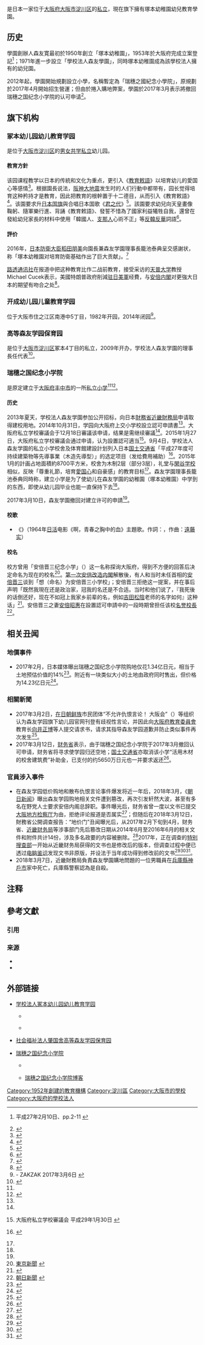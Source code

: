 {{Multiple issues|
{{Copy edit|time=2021-07-07T00:39:17+00:00}}
{{Refimprove|time=2021-07-07T00:39:17+00:00}}
{{Citation style|time=2021-07-07T00:39:17+00:00}}
}}
{{noteTA
|1 = zh-cn:幼儿园; zh-hant:幼稚園; zh-sg:幼稚园;
|2 = zh-cn:特朗普; zh-tw:川普; zh-hk:特朗普;
}}

{{Infobox School
| name           = 学校法人森友学園
| established    = 1952年8月25日<ref name=history>[http://www.mizuhonokuni.ed.jp/about/history/ {{lang|ja|学校法人森友学園の歩み}}] {{Wayback|url=http://www.mizuhonokuni.ed.jp/about/history/ |date=20170307233915 }} {{ja}}</ref>
| founder        = 森友宽<ref>[http://www.tukamotoyouchien.ed.jp/about/history/ {{Wayback|url=http://www.tukamotoyouchien.ed.jp/about/history/ |date=20170311032223 }} {{Wayback|url=http://www.tukamotoyouchien.ed.jp/about/history/ |date=20170311032223 }} {{Wayback|url=http://www.tukamotoyouchien.ed.jp/about/history/ |date=20170311032223 }} {{lang|ja|学校法人塚本幼稚園幼児教育学園 園の歴史}}] {{ja}}</ref>
| free_label     = 理事長
| free_text      = [[籠池泰典|籠池泰典]]<ref name=asahi20170209>{{Cite web |url=http://www.asahi.com/articles/ASK264H4YK26PPTB00J.html |script-title=ja:学校法人に大阪の国有地売却 価格非公表、近隣の1割か |work=[[朝日新聞|朝日新聞]] |date=2017-02-09 |accessdate=2017-02-09 |language=ja |archive-date=2017-02-08 |archive-url=https://web.archive.org/web/20170208234326/http://www.asahi.com/articles/ASK264H4YK26PPTB00J.html |dead-url=no }}</ref>{{NoteTag|亦有使用籠池康博<ref>[http://www.tukamotoyouchien.ed.jp// {{lang|ja|瑞穂の國記念小學院 開設募金のお願い　御寄付受付口座}}] {{webarchive|url=https://web.archive.org/web/20170308095058/http://www.tukamotoyouchien.ed.jp/ |date=2017-03-08 }} {{ja}}</ref>或籠池靖憲<ref>[http://www.astok.ne.jp/daishiyo/tsukamoto// {{lang|ja|社団法人大阪府私立幼稚園連盟　学校法人森友学園　塚本幼稚園幼児教育学園}}] {{ja}}</ref>的名義。}}
| free_label2    = 所属学校
| free_text2     = 塚本幼稚園幼儿教育学園<ref name=history/>
| address        = {{JPN}}[[大阪府|大阪府]][[大阪市|大阪市]]<br />[[淀川区|淀川区]]塚本1丁目6番25号<ref name=history/>
| website        = {{URL|http://www.tukamotoyouchien.ed.jp/}}
}}
{{jp|c='''学校法人森友学园'''|j=学校法人森友学園|hg=がっこうほうじんもりともがくえん|lead=yes}}是日本一家位于[[大阪府|大阪府]][[大阪市|大阪市]][[淀川區|淀川区]]的[[私立|私立]]{{tsl|ja|学校法人}}，現在旗下擁有塚本幼稚園幼兒教育學園。

== 历史 ==
學園創辦人森友寛最初於1950年創立「塚本幼稚園」，1953年於大阪府完成立案登記<ref name=kinkishingikai>{{PDFlink|[http://kinki.mof.go.jp/content/000115032.pdf {{lang|ja|第123回国有財産近畿地方審議会}}]}}平成27年2月10日、pp.2-11 {{ja}}</ref>；1971年進一步設立「學校法人森友學園」，同時塚本幼稚園成為該學校法人擁有的幼兒園。

2012年起，學園開始規劃設立小學，名稱暫定為「瑞穗之國紀念小學院」，原規劃於2017年4月開始招生營運；但由於捲入購地弊案，學園於2017年3月表示將撤回瑞穗之国纪念小学院的认可申请<ref>{{Cite news|url=http://www.sankei.com/west/news/170310/wst1703100083-n1.html|script-title=ja:【森友学園・籠池氏会見（７）】学校開設は「再申請する」　複数の契約書は「だましていない。認識の違い|date=2017-03-10|newspaper=产经新聞|language=ja|accessdate=2017-03-17|archive-date=2017-03-13|archive-url=https://web.archive.org/web/20170313201539/http://www.sankei.com/west/news/170310/wst1703100083-n1.html|dead-url=yes}}</ref>。

== 旗下机构 ==
=== 冢本幼儿园幼儿教育学园 ===
{{Infobox School
| name           = 塚本幼稚園幼儿教育学園
| image          = Tsukamoto kindergarten.jpg
| established    = 1950年
| type           = [[男女共学|男女共学]][[私立学校|私立]]幼儿园
| legal_person   = 学校法人森友学園
| location       = 〒532-0026<br />日本[[大阪市|大阪市]][[淀川区|淀川区]]{{tsl|ja|塚本 (大阪市)|冢本 (大阪市)|塚本}}1丁目6番25号
| website        = {{URL|http://www.tukamotoyouchien.ed.jp/}}
}}
{{jp|c='''冢本幼儿园幼儿教育学园'''|j=塚本幼稚園幼児教育学園|hg=つかもとようちえんようじきょういくがくえん|lead=yes}}是位于[[大阪市|大阪市]][[淀川区|淀川区]]{{tsl|ja|塚本 (大阪市)|冢本 (大阪市)|塚本}}的[[男女共学|男女共学]][[私立学校|私立]]幼儿园。

==== 教育方針 ====
该园课程教学以日本的传統和文化为重点，更引入《[[教育敕語|教育敕語]]》以培育幼儿的愛国心等感情<ref name="newsweek">{{cite news|url=http://www.newsweekjapan.jp/stories/world/2016/12/post-6547.php|script-title=ja:園児に教育勅語唱えさせる幼稚園　園長は日本会議の大阪支部長|publisher=Newsweek日本版|date=2016-12-15|accessdate=2017-02-27|language=ja|archive-date=2017-02-27|archive-url=https://web.archive.org/web/20170227062253/http://www.newsweekjapan.jp/stories/world/2016/12/post-6547.php|dead-url=no}}</ref>。根据園長说法，[[阪神大地震|阪神大地震]]发生时的人们行動中都带有{{tsl|ja|矜持}}，园长觉得培育这种矜持才是教育，因此把教育的根幹置于十二德目，从而引入《教育敕語》<ref name="sankei20150108-2">{{Cite news | author = 服部素子 | url = http://www.sankei.com/west/news/150108/wst1501080001-n2.html | script-title = ja: 【関西の議論】安倍首相夫人・アッキーも感涙…園児に教育勅語教える“愛国”幼稚園 「卒園後、子供たちが潰される」と小学校も運営へ（2/4ページ） | work = 产经WEST | publisher = [[产经新聞|产经新聞]] | date = 2015-01-08 | accessdate = 2017-02-27 | language = ja | archive-date = 2017-02-18 | archive-url = https://web.archive.org/web/20170218151220/http://www.sankei.com/west/news/150108/wst1501080001-n2.html | dead-url = no }}</ref>。该園要求升[[日本国旗|日本国旗]]與合唱日本国歌《[[君之代|君之代]]》<ref name="sankei20150108-3">{{Cite news | author = 服部素子 | url = http://www.sankei.com/west/news/150108/wst1501080001-n3.html | script-title = ja: 【関西の議論】安倍首相夫人・アッキーも感涙…園児に教育勅語教える“愛国”幼稚園 「卒園後、子供たちが潰される」と小学校も運営へ（3/4ページ） | work = 产经WEST | publisher = [[产经新聞|产经新聞]] | date = 2015-01-08 | accessdate = 2017-02-27 | language = ja | archive-date = 2017-02-15 | archive-url = https://web.archive.org/web/20170215224659/http://www.sankei.com/west/news/150108/wst1501080001-n3.html | dead-url = no }}</ref>。該園要求幼兒向天皇畫像鞠躬、隨軍樂行進、背誦《教育敕語》、發誓不惜為了國家利益犧牲自我，還曾在發給幼兒家長的材料中使用「韓國人、[[支那人|支那人]]心術不正」等[[反韓|反韓]][[反華|反華]]詞語<ref>{{Cite web|url=http://www.bbc.com/zhongwen/trad/world-39373353|author=|title=日本「愛國」學校醜聞 安倍越陷越深|publisher=[[BBC中文網|BBC中文網]]|date=2017-03-23|accessdate=2017-05-30|archive-date=2017-03-27|archive-url=https://web.archive.org/web/20170327013957/http://www.bbc.com/zhongwen/trad/world-39373353|dead-url=no}}</ref>。

==== 評价 ====
2016年，[[日本防衛大臣|日本防衛大臣]][[稻田朋美|稻田朋美]]向園長兼森友学園理事長籠池泰典呈交感謝状，称「塚本幼稚園对培育防衛基础作出了巨大贡献」。<ref>[http://www.tukamotoyouchien.ed.jp/information/%E5%B9%B3%E6%88%9028%E5%B9%B410%E6%9C%88-%E5%9C%92%E9%95%B7%E3%81%8C%E9%98%B2%E8%A1%9B%E5%A4%A7%E8%87%A3%E8%B3%9E%E3%82%92%E5%8F%97%E8%B3%9E%E3%81%84%E3%81%9F%E3%81%97%E3%81%BE%E3%81%97%E3%81%9F/ {{lang|ja|平成28年10月 園長が防衛大臣賞を受賞いたしました。塚本幼稚園幼児教育学園}}] {{Wayback|url=http://www.tukamotoyouchien.ed.jp/information/%E5%B9%B3%E6%88%9028%E5%B9%B410%E6%9C%88-%E5%9C%92%E9%95%B7%E3%81%8C%E9%98%B2%E8%A1%9B%E5%A4%A7%E8%87%A3%E8%B3%9E%E3%82%92%E5%8F%97%E8%B3%9E%E3%81%84%E3%81%9F%E3%81%97%E3%81%BE%E3%81%97%E3%81%9F/ |date=20170318173447 }} {{ja}}</ref>

[[路透通讯社|路透通讯社]]在报道中把这种教育比作二战前教育，接受采访的[[天普大学|天普大学]]教授Michael Cucek表示，美國特朗普政府削減[[驻日美軍|驻日美軍]]经費，与[[安倍内閣|安倍内閣]]对更強大日本的期望有吻合之处<ref>[http://jp.reuters.com/video/2016/12/09/%E5%A4%A7%E9%98%AA%E3%81%AB%E6%88%A6%E5%89%8D%E6%95%99%E8%82%B2%E3%82%92%E8%A1%8C%E3%81%86%E5%B9%BC%E7%A8%9A%E5%9C%92-%E5%9C%92%E5%85%90%E3%81%8C%E3%80%8C%E6%95%99%E8%82%B2%E5%8B%85%E8%AA%9E%E3%80%8D%E3%82%92%E5%94%B1%E3%81%88%E3%82%8B%E5%AD%97%E5%B9%95%E3%83%BB8%E6%97%A5?videoId=370689671&videoChannel=201 {{Wayback|url=http://jp.reuters.com/video/2016/12/09/%E5%A4%A7%E9%98%AA%E3%81%AB%E6%88%A6%E5%89%8D%E6%95%99%E8%82%B2%E3%82%92%E8%A1%8C%E3%81%86%E5%B9%BC%E7%A8%9A%E5%9C%92-%E5%9C%92%E5%85%90%E3%81%8C%E3%80%8C%E6%95%99%E8%82%B2%E5%8B%85%E8%AA%9E%E3%80%8D%E3%82%92%E5%94%B1%E3%81%88%E3%82%8B%E5%AD%97%E5%B9%95%E3%83%BB8%E6%97%A5?videoId=370689671&videoChannel=201 |date=20170301010236 }} {{Wayback|url=http://jp.reuters.com/video/2016/12/09/%E5%A4%A7%E9%98%AA%E3%81%AB%E6%88%A6%E5%89%8D%E6%95%99%E8%82%B2%E3%82%92%E8%A1%8C%E3%81%86%E5%B9%BC%E7%A8%9A%E5%9C%92-%E5%9C%92%E5%85%90%E3%81%8C%E3%80%8C%E6%95%99%E8%82%B2%E5%8B%85%E8%AA%9E%E3%80%8D%E3%82%92%E5%94%B1%E3%81%88%E3%82%8B%E5%AD%97%E5%B9%95%E3%83%BB8%E6%97%A5?videoId=370689671&videoChannel=201 |date=20170301010236 }} {{Wayback|url=http://jp.reuters.com/video/2016/12/09/%E5%A4%A7%E9%98%AA%E3%81%AB%E6%88%A6%E5%89%8D%E6%95%99%E8%82%B2%E3%82%92%E8%A1%8C%E3%81%86%E5%B9%BC%E7%A8%9A%E5%9C%92-%E5%9C%92%E5%85%90%E3%81%8C%E3%80%8C%E6%95%99%E8%82%B2%E5%8B%85%E8%AA%9E%E3%80%8D%E3%82%92%E5%94%B1%E3%81%88%E3%82%8B%E5%AD%97%E5%B9%95%E3%83%BB8%E6%97%A5?videoId=370689671&videoChannel=201 |date=20170301010236 }} {{lang|ja|大阪に戦前教育を行う幼稚園、園児が「教育勅語」を唱える}}] {{ja}}</ref>。

=== 开成幼儿园儿童教育学园 ===
{{jp|c='''开成幼儿园儿童教育学园'''|j=開成幼稚園児童教育学園|hg=かいせいようちえんじどうきょういくがくえん|lead=yes}}位于大阪市住之江区南港中5丁目，1982年开园，2014年闭园<ref>[http://www.zakzak.co.jp/society/domestic/news/20170306/dms1703061530004-n1.htm {{Wayback|url=http://www.zakzak.co.jp/society/domestic/news/20170306/dms1703061530004-n1.htm |date=20170312070024 }} {{Wayback|url=http://www.zakzak.co.jp/society/domestic/news/20170306/dms1703061530004-n1.htm |date=20170312070024 }} {{Wayback|url=http://www.zakzak.co.jp/society/domestic/news/20170306/dms1703061530004-n1.htm |date=20170312070024 }} {{lang|ja|「森友学園」籠池夫妻の正体　経営難で名前変え？寄付を募り…多額の援助に無礼}}] - ZAKZAK 2017年3月6日 {{ja}}</ref>。

=== 高等森友学园保育园 ===
{{Infobox School
| name           = 肇國舍高等森友学園保育園
| established    = [[2011年|2011年]]<ref name="history" />
| type           = 私立
| legal_person   = 社会福祉法人肇國舍<ref>{{lang|ja|[http://www.city.osaka.lg.jp/fukushi/page/0000301752.html 社会福祉法人一覧 社会福祉法人 肇國舎] 大阪市公式ウェブサイト}}</ref>
| students       = 60人<ref>{{lang|ja|[http://www.o-shihoren.or.jp/hoikuen/%E9%AB%98%E7%AD%89%E6%A3%AE%E5%8F%8B%E5%AD%A6%E5%9C%92%E4%BF%9D%E8%82%B2%E5%9C%92 高等森友学園保育園] 大阪市私立保育園連盟}} {{ja}}</ref> 
| address        = {{coord|34|42|54|N|135|28|10|E|type:edu_region:JP|display=inline}}
| location       = 〒532-0026<br />日本[[大阪市|大阪市]][[淀川区|淀川区]]塚本4丁目7番8号
}}
{{jp|c='''{{tsl|ja|社会福祉法人}}肇国舍 高等森友学园保育园'''|j=社会福祉法人肇國舎 高等森友学園保育園|hg=しゃかいふくしほうじんちょうこくしゃ こうとうもりともがくえんほいくえん|lead=yes}}是位于[[大阪市|大阪市]][[淀川区|淀川区]]冢本4丁目的私立{{tsl|ja|保育園|托儿所}}，2009年开办，学校法人森友学園的理事長任代表<ref name=yomiuri20170309>{{Cite web |url=http://www.yomiuri.co.jp/national/20170309-OYT1T50029.html |script-title=ja:「森友」保育園、補助金1000万円不正受給か |work=[[读卖新聞|读卖新聞]] |date=2017-03-09 |accessdate=2017-03-11|language=ja}}</ref>。

=== 瑞穗之国纪念小学院 ===
{{Infobox School
| name           = 瑞穗之國纪念小學院
| image          = Mizuhonokinikinenshogakuin 20170310.jpg
| established    = 2017年4月（原定）
| type           = [[私立学校|私立学校]]
| legal_person   = 学校法人瑞穗之國纪念小學院
| address        = {{coord|34|45|18|N|135|28|16|E|type:edu_region:JP|display=inline}}
| location       = 〒561-0855<br />日本[[大阪府|大阪府]][[丰中市|丰中市]]野田町10<ref name=access>{{lang|ja|[http://www.mizuhonokuni.ed.jp/about/access/ アクセス] 瑞穂の國記念小學院}} {{ja}}</ref>
}}
{{jp|c='''瑞穗之国纪念小学院'''|j=瑞穂の國記念小學院|hg=みづほのくにきねんせうがくゐん|lead=yes}}是原定建立于[[大阪府|大阪府]][[丰中市|丰中市]]的一所[[私立学校|私立]][[小学|小学]]<ref name="sankei20150108-2" /><ref name="asahi20170310">{{Cite news|url=http://digital.asahi.com/articles/ASK3B562ZK3BPTIL016.html|script-title=ja:森友学園、小学校の設置申請を取り下げ 理事長は退任へ|newspaper=朝日新聞|date=2017-03-10|language=ja}}{{dead link|date=2018年5月 |bot=InternetArchiveBot |fix-attempted=yes }}</ref>。

==== 历史 ====
2013年夏天，学校法人森友学園参加公开招标，向日本[[財務省|財務省]][[近畿財務局|近畿財務局]]申请取得建校用地。2014年10月31日，学园向大阪府上交小学校設立認可申請書<ref name=kinkishingikai />。大阪府私立学校審議会于12月18日審議该申请，结果是需继续審議<ref name=kinkishingikai/>{{NoteTag|另认为当時的近畿財務局長{{tsl|ja|枝廣直幹}}（现[[福山市|福山市]]市長）不知道此事，也未向後任局長交接该事的相关工作<ref>[http://www.tokyo-np.co.jp/s/article/2017030401001869.html?ref=daily {{lang|ja|森友学園、籠池氏知らず　１３～１４年の近畿財務局長}}] {{Wayback|url=http://www.tokyo-np.co.jp/s/article/2017030401001869.html?ref=daily |date=20170306211746 }}東京新聞2017年3月5日 02時00分 {{ja}}</ref>。}}。2015年1月27日，大阪府私立学校審議会通过申请，认为設置認可適当<ref>{{PDFlink|[http://www.pref.osaka.lg.jp/attach/5807/00178564/270127toshin.pdf {{lang|ja|大私審第15号 小学校の設置について（答申）}}]}} 大阪府私立学校審議会 平成29年1月30日 {{ja}}</ref>。9月4日，学校法人森友学園的私立小学校舍及体育館建設計划列入日本[[国土交通省|国土交通省]]「平成27年度可持续建築物等先導事業（木造先導型）」的选定项目（发给費用補助）<ref>{{PDFlink|{{lang|ja|[http://www.mlit.go.jp/common/001102301.pdf 平成27年度サステナブル建築物等先導事業（木造先導型）の採択プロジェクトの決定について]}}平成27年9月4日 国土交通省住宅局住宅生産課木造住宅振興室}} {{ja}}</ref>。2015年1月的計画占地面積約8700平方米，校舍为木制2层（部分3层），礼堂与[[閑谷学校|閑谷学校]]相似，反映「尊重礼節，培育[[愛国心|愛国心]]和自豪感」的教育目标<ref name="sankei20150108-2"/>。森友学園理事長籠池泰典同時称，建立小学是为了使幼儿在森友学園的幼稚園（塚本幼稚園）中学到的东西，即使从幼儿园毕业也能一直保持下去<ref name="sankei20150108-3" />。

2017年3月10日，森友学園撤回对建立许可的申請<ref name="asahi20170310"/>。

==== 校歌 ====
* 《{{lang|ja|あゝ青春の胸の血は}}》（1964年[[日活|日活]]电影《啊，青春之胸中的血》主題歌。作詞：{{tsl|ja|西沢爽|西泽爽}}，作曲：[[遠藤实|遠藤实]]）

==== 校名 ====
校方曾用「安倍晋三纪念小学」（{{lang|ja|安倍晋三記念小学校}}）这一名称探询大阪府，得到不方便的回答后决定命名为现在的校名<ref>[http://www.tokyo-np.co.jp/s/article/2017030101001639.html {{lang|ja|「安倍晋三小学校」に府側が難色　設置認可申請前、森友学園打診}}] {{Wayback|url=http://www.tokyo-np.co.jp/s/article/2017030101001639.html |date=20170304194002 }} [[東京新聞|東京新聞]] {{ja}}</ref>。[[第1次安倍内閣_(改造)|第一次安倍改造内閣]]解散後，有人和当时未任首相的[[安倍晋三|安倍晋三]]谈到「想（命名）为安倍晋三小学校」；安倍晋三拒绝这一提案，并在事后声明「既然我現在还是政治家，冠我的名还是不合适。当时和他们说了，『我死後的话倒还好，现在不如冠上我家乡前辈的名，例如[[吉田松陰|吉田松陰]]老师的名字如何』这种话」<ref>{{Cite news|url=http://www.asahi.com/articles/ASK2K562KK2KUTFK00Z.html|script-title=ja:「安倍晋三小学校、断った」首相、国有地売却の関与否定|publisher=朝日新聞|date=2017-02-17|accessdate=2017-03-04|language=ja|archive-date=2017-03-03|archive-url=https://web.archive.org/web/20170303235856/http://www.asahi.com/articles/ASK2K562KK2KUTFK00Z.html|dead-url=no}}</ref>。安倍晋三之妻[[安倍昭惠|安倍昭惠]]在設置認可申請中的一段時期曾担任该校[[名誉校長|名誉校長]]<ref>[http://www.asahi.com/articles/ASK2S368PK2SUTFK004.html {{Wayback|url=http://www.asahi.com/articles/ASK2S368PK2SUTFK004.html |date=20170317151956 }} {{Wayback|url=http://www.asahi.com/articles/ASK2S368PK2SUTFK004.html |date=20170317151956 }} {{Wayback|url=http://www.asahi.com/articles/ASK2S368PK2SUTFK004.html |date=20170317151956 }} {{lang|ja|昭恵氏、新設小学校の名誉校長を辞任　森友学園問題}}] [[朝日新聞|朝日新聞]] {{ja}}</ref>。

== 相关丑闻 ==
=== 地價事件 ===
* 2017年2月，日本媒体曝出瑞穗之国纪念小学院购地仅花1.34亿日元，相当于土地预估价值的14%<ref name="guardian">{{Cite news|url=https://www.theguardian.com/world/2017/feb/24/shinzo-abe-wife-akie-under-pressure-ties-ultra-nationalist-school-japan|title=Shinzo Abe and wife under pressure over ties to ultra-nationalist school|website=卫报|author=Justin McCurry|date=2017-02-24|accessdate=2017-03-18|language=en|archive-date=2017-03-27|archive-url=https://web.archive.org/web/20170327041625/https://www.theguardian.com/world/2017/feb/24/shinzo-abe-wife-akie-under-pressure-ties-ultra-nationalist-school-japan|dead-url=no}}</ref>。附近有一块类似大小的土地由政府同时售出，但价格为14.23亿日元<ref>{{Cite web|url=http://www.asahi.com/topics/word/%E5%A4%A7%E9%98%AA%E3%81%AE%E5%9B%BD%E6%9C%89%E5%9C%B0%E5%A3%B2%E5%8D%B4%E5%95%8F%E9%A1%8C.html|script-title=ja:森友学園問題|website=朝日新闻|accessdate=2017-03-18|language=ja|archive-date=2017-03-17|archive-url=https://web.archive.org/web/20170317231146/http://www.asahi.com/topics/word/%E5%A4%A7%E9%98%AA%E3%81%AE%E5%9B%BD%E6%9C%89%E5%9C%B0%E5%A3%B2%E5%8D%B4%E5%95%8F%E9%A1%8C.html|dead-url=no}}</ref>。

=== 相關新聞 ===
* 2017年3月2日，[[在日韩国人和朝鲜人|在日朝鲜族]]市民团体“不允许仇恨言论！ 大阪会”（{{lang|ja|ヘイトスピーチを許さない！　大阪の会}}）等组织认为森友学园旗下幼儿园官网刊登有歧视性言论，并因此向[[大阪府教育委員會|大阪府教育委員會]]教育长[[向井正博|向井正博]]等人提交请求书，请求其指导森友学园道歉并防止类似事件再次发生<ref>{{Cite web|url=http://www.asahi.com/articles/ASK323FTBK32PTIL003.html|script-title=ja:森友学園に指導求める要請書　在日コリアンらの市民団体|accessdate=2017-03-09|date=2017-03-02|publisher=[[朝日新聞|朝日新聞]]|language=ja|archive-date=2017-03-08|archive-url=https://web.archive.org/web/20170308184714/http://www.asahi.com/articles/ASK323FTBK32PTIL003.html|dead-url=no}}</ref>。
* 2017年3月12日，[[财务省|财务省]]表示，由于瑞穗之国纪念小学院于2017年3月撤回认可申请，财务省将寻求使学园归还空地；[[国土交通省|国土交通省]]亦取消该小学“活用木材的校舍建筑费”补助金，已支付的约5650万日元也一并要求返还<ref>{{Cite web|url=http://www.asahi.com/articles/ASK3F7FHQK3FUTIL062.html?iref=com_alist_8_01|script-title=ja:森友への補助金5650万円、国交省が返還請求へ|accessdate=2017-03-14|date=2017-03-13|publisher=朝日新聞Digital|language=ja|archive-date=2017-03-14|archive-url=https://web.archive.org/web/20170314092541/http://www.asahi.com/articles/ASK3F7FHQK3FUTIL062.html?iref=com_alist_8_01|dead-url=no}}</ref>。

=== 官員涉入事件 ===
* 在森友学园低价购地和散布仇恨言论事件爆发将近一年后，2018年3月，《[[朝日新闻|朝日新闻]]》曝出森友学园购地相关文件遭到篡改，再次引发轩然大波，甚至有多名在野党人士要求安倍内阁总辞职。事件曝光后，财务省曾一度以文书已提交[[大阪地方检察厅|大阪地方检察厅]]为由，拒绝评论报道是否属实<ref>{{cite news|url=https://www.huffingtonpost.jp/2018/03/05/moritomo_a_23377864/|script-title=ja:森友問題がらみの決済文書書き換え疑惑、「文書は大阪地検に提出した」財務省側が答弁|website=Huffington Post|date=2018-03-06|title=存档副本|access-date=2018-03-19|archive-url=https://web.archive.org/web/20180319213648/https://www.huffingtonpost.jp/2018/03/05/moritomo_a_23377864/|archive-date=2018-03-19|dead-url=yes}}</ref>；但随后在2018年3月12日，財務省公開调查报告：“地价门”丑闻曝光后，从2017年2月下旬到4月，财务省{{tsl|ja|理財局|理财局}}、[[近畿财务局|近畿财务局]]等涉事部门先后篡改日期从2014年6月至2016年6月的相关文件和附件共计14份，涉及多名政要的内容被删除。<ref>{{cite news|title=14份“森友学园”购地文件遭篡改 涉及安倍夫人和多位政治家的敏感内容被删除|url=http://xh.xhby.net/mp3/pc/c/201803/14/c454853.html|accessdate=2018-03-14|publisher=新华日报|date=2018-03-14|archive-url=https://web.archive.org/web/20180314174441/http://xh.xhby.net/mp3/pc/c/201803/14/c454853.html|archive-date=2018-03-14|dead-url=yes}}</ref>2017年，正在调查{{tsl|ja|森友学園問題}}的{{tsl|ja|大阪地方検察庁|大阪地方检察厅}}[[特别搜查部|特别搜查部]]一开始从近畿财务局获得的文书也是修改后的版本，但调查过程中便已透过[[电脑鉴识|电脑鉴识]]发现文书非原版，并设法于当年成功得到修改前的文书<ref>{{cite news|url=http://www.sankei.com/west/news/180313/wst1803130043-n1.html|script-title=ja:財務省、改竄後文書を検察当局に提出　大阪地検特捜部、捜査の中で書き換えに気づく|website=产经新闻|date=2018-03-13|accessdate=2018-03-19|archive-date=2018-03-19|archive-url=https://web.archive.org/web/20180319151149/http://www.sankei.com/west/news/180313/wst1803130043-n1.html|dead-url=no}}</ref><ref>{{cite news|url=https://www.asahi.com/articles/ASL3F63Q6L3FPTIL031.html|script-title=ja:改ざん前の森友文書、当初は検察に提出せず　近畿財務局|website=朝日新闻|date=2018-03-13|accessdate=2018-03-19|archive-date=2018-03-19|archive-url=https://web.archive.org/web/20180319042957/https://www.asahi.com/articles/ASL3F63Q6L3FPTIL031.html|dead-url=no}}</ref><ref>{{cite news|url=http://www.tv-tokyo.co.jp/mv/wbs/newsl/post_151397|script-title=ja:大阪地検もデータ復元に使用 デジタルフォレンジックとは|website=TV Tokyo|date=2018-03-15|access-date=2018-03-19|archive-url=https://web.archive.org/web/20180319213724/http://www.tv-tokyo.co.jp/mv/wbs/newsl/post_151397|archive-date=2018-03-19|dead-url=yes}}</ref>。
* 2018年3月7日，近畿財務局負責森友學園購地問題的一位男職員在[[兵庫縣|兵庫縣]][[神戶市|神戶市]]家中死亡，兵庫縣警察認為是自殺。

== 注释 ==
{{NoteFoot}}

== 參考文獻 ==
=== 引用 ===
{{Reflist|30em}}

=== 来源 ===
{{refbegin}}
* {{cite journal|author=[[参議院|参議院]]|url=http://kokkai.ndl.go.jp/SENTAKU/sangiin/193/0014/19303230014015.pdf|format=PDF|title=第百九十三回国会 参議院 予算委員会議録 第十五号|date=2017-03-23|ref=harv|journal=|access-date=2018-03-20|archive-url=https://web.archive.org/web/20170809131446/http://kokkai.ndl.go.jp/SENTAKU/sangiin/193/0014/19303230014015.pdf|archive-date=2017-08-09|dead-url=yes}}
* {{cite journal|author=[[衆議院|衆議院]]|url=http://kokkai.ndl.go.jp/SENTAKU/syugiin/193/0018/19303230018018.pdf|format=PDF|title=第百九十三回国会 衆議院 予算委員会議録 第十八号|date=2017-03-23|ref=harv|journal=|access-date=2018-03-20|archive-url=https://web.archive.org/web/20170408141706/http://kokkai.ndl.go.jp/SENTAKU/syugiin/193/0018/19303230018018.pdf|archive-date=2017-04-08|dead-url=yes}}
{{refend}}

== 外部链接 ==
* {{ja}} [http://www.tukamotoyouchien.ed.jp/ 学校法人冢本幼儿园幼儿教育学园]{{Wayback|url=http://www.tukamotoyouchien.ed.jp/ |date=20170308095058 }}
** {{ja}} {{Twitter|tukamoto_kinder|塚本幼稚園}}
** {{ja}} {{YouTube|channel=UCMwMZJVMsdGSEbanpXsXlzw|塚本幼稚園}}
* {{ja}} [http://choukokusha.jp/ 社会福祉法人肇国舍高等森友学园保育园]{{Wayback|url=http://choukokusha.jp/ |date=20170209043443 }}
* {{ja}} [https://web.archive.org/web/20170308215238/http://www.mizuhonokuni.ed.jp/ 瑞穗之国纪念小学院]
** {{ja}} {{youTube|channel=UCvwxzXuET9vXJtewLIQJvUA|瑞穗之國纪念小學院}}
** {{ja}} [https://web.archive.org/web/20170305081900/http://blog.mizuhonokuni.ed.jp/ 瑞穗之国纪念小学院博客]

[[Category:1952年創建的教育機構|Category:1952年創建的教育機構]]
[[Category:淀川區|Category:淀川區]]
[[Category:大阪市的學校|Category:大阪市的學校]]
[[Category:大阪府的學校法人|Category:大阪府的學校法人]]